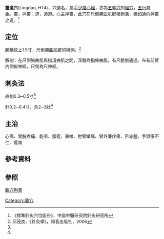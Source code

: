 '''靈道穴'''(Lingdao, HT4)，穴道名，屬[[手少陰心經|手少陰心經]]，亦為[[五輸穴|五輸穴]]的[[經穴|經穴]]，[[五行|五行]]屬金。靈，神靈；道，通道。心主神靈，此穴在尺側腕曲肌腱橈側溝，猶如通向神靈之道。<ref name="標準針灸穴位圖冊">《標準針灸穴位圖冊》，中國中醫研究院針灸研究所</ref>

== 定位 ==
腕橫紋上1.5寸，尺側腕曲肌腱的橈側。<ref name="承啟版針灸學">邱茂良，《針灸學》，知音出版社，2006</ref>

解剖：在尺側腕曲肌與指淺曲肌之間，深層為指伸曲肌，有尺動脈通過。布有前臂內側皮神經，尺側為尺神經。

== 刺灸法 ==
直刺0.3─0.5寸<ref name="承啟版針灸學" />

針0.2─0.4寸，灸2─3壯<ref name="標準針灸穴位圖冊" />

== 主治 ==
心痛、胃脘疼痛、乾嘔、瘈瘲、暴喑、肘臂攣痛、臂外廉疼痛、目赤腫、手濕癢不仁、癔病

==參考資料==
<div class="references-small">
<references />
</div>


== 參照 ==
[[腧穴列表|腧穴列表]]

{{经络}}
{{手少阴心经}}
{{五輸穴}}

[[Category:腧穴|Category:腧穴]]